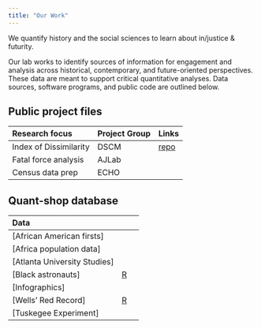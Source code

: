 ```yaml
---
title: "Our Work"
---
```


We quantify history and the social sciences to learn about in/justice & futurity.

Our lab works to identify sources of information for engagement and analysis across historical, contemporary, and future-oriented perspectives. These data are meant to support critical quantitative analyses. Data sources, software programs, and public code are outlined below.

## Public project files

::: column-inset
| Research focus | Project Group | Links |
|:--|:-|:-|
| Index of Dissimilarity | DSCM | [repo]() |
| Fatal force analysis | AJLab |  |
| Census data prep | ECHO |  |
:::

## Quant-shop database

::: column-inset
| Data |
|:--|:-|:-|
| [African American firsts] |  | |
| [Africa population data] |  | |
| [Atlanta University Studies] |  | |
| [Black astronauts] | [R]() | |
| [Infographics] | | |
| [Wells' Red Record] | [R]() | |
| [Tuskegee Experiment] | | |
:::

